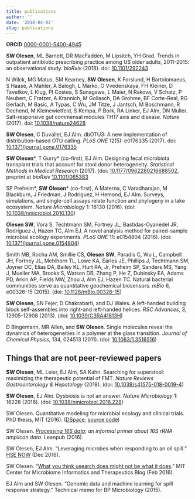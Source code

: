```yaml
---
title: publications
author: ''
date: '2018-04-02'
slug: publications
---
```


**ORCID** [0000-0001-5400-4945](https://orcid.org/0000-0001-5400-4945)

**SW Olesen**, ML Barnett, DR MacFadden, M Lipsitch, YH Grad. Trends in outpatient antibiotic prescribing practice among US older adults, 2011-2015: an observational study. *bioRxiv* (2018). doi: [10.1101/292243](https://doi.org/10.1101/292243)

N Wilck, MG Matus, SM Kearney, **SW Olesen**, K Forslund, H Bartolomaeus, S Haase, A Mahler, A Balogh, L Marko, O Vvedenskaya, FH Kleiner, D Tsvetkov, L Klug, PI Costea, S Sunagawa, L Maier, N Rakova, V Schatz, P Neubert, C Fratzer, A Krannich, M Gollasch, DA Grohme, BF Corte-Real, RG Gerlach, M Basic, A Typas, C Wu, JM Titze, J Jantsch, M Boschmann, R Dechend, M Kleinewietfeld, S Kempa, P Bork, RA Linker, EJ Alm, DN Muller. Salt-responsive gut commensal modules TH17 axis and disease. *Nature* (2017). doi: [10.1038/nature24628](https://doi.org/10.1038/nature24628)

**SW Olesen**, C Duvallet, EJ Alm. dbOTU3: A new implementation of distribution-based OTU calling. *PLoS ONE* 12(5): e0176335 (2017). doi: [10.1371/journal.pone.0176335](https://doi.org/10.1371/journal.pone.0176335)

**SW Olesen**\*, T Gurry\* (co-first), EJ Alm. Designing fecal microbiota  transplant trials that account for stool donor heterogeneity. *Statistical Methods in Medical Research* (2017). (doi: [10.1177/0962280216688502](https://doi.org/10.1177/0962280216688502), preprint at *bioRxiv* [10.1101/065383](https://doi.org/10.1101/065383)

SP Preheim\*, **SW Olesen**\* (co-first), A Materna, C Varadharajan, M Blackburn, J Friedman, J Rodriguez, H Hemond, EJ Alm. Surveys, simulations, and single-cell assays relate function and phylogeny in a lake ecosystem. *Nature Microbiology* 1: 16130 (2016). (doi: [10.1038/nmicrobiol.2016.130](https://doi.org/10.1038/nmicrobiol.2016.130))

**Olesen SW**, Vora S, Techtmann SM, Fortney JL, Bastidas-Oyanedel JR, Rodríguez J, Hazen TC, Alm EJ. A novel analysis method for paired-sample microbial ecology experiments. *PLoS ONE* 11: e0154804 (2016). (doi: [10.1371/journal.pone.0154804](https://doi.org/10.1371/journal.pone.0154804))

Smith MB, Rocha AM, Smillie CS, **Olesen SW**, Paradis C, Wu L, Campbell JH, Fortney JL, Mehlhorn TL, Lowe KA, Earles JE, Phillips J, Techtmann SM, Joyner DC, Elias DA, Bailey KL, Hurt RA, Jr, Preheim SP, Sanders MS, Yang J, Mueller MA, Brooks S, Watson DB, Zhang P, He Z, Dubinsky EA, Adams PD, Arkin AP, Fields MW, Zhou J, Alm EJ, Hazen TC. Natural bacterial communities serve as quantitative geochemical biosensors. *mBio* 6, e00326-15 (2015). (doi: [10.1128/mBio.00326-15](https://doi.org/10.1128/mBio.00326-15))

**SW Olesen**, SN Fejer, D Chakrabarti, and DJ Wales. A left-handed building block self-assembles into right-and left-handed helices. *RSC Advances*, 3, 12905-12908 (2013). (doi: [10.1039/C3RA41813H](https://doi.org/10.1039/C3RA41813H))

D Bingemann, MR Allen, and **SW Olesen**. Single molecules reveal the dynamics of heterogeneities in a polymer at the glass transition. *Journal of Chemical Physics*, 134, 024513 (2011). (doi: [10.1063/1.3516516](https://doi.org/10.1063/1.3516516))

## Things that are not peer-reviewed papers

**SW Olesen**, ML Leier, EJ Alm, SA Kahn. Searching for superstool: maximizing the therapeutic potential of FMT. *Nature Reviews Gastroenterology & Hepatology* (2018). (doi: [10.1038/s41575-018-0019-4](https://doi.org/10.1038/s41575-018-0019-4))

**SW Olesen**, EJ Alm. Dysbiosis is not an answer. *Nature Microbiology* 1: 16228 (2016). (doi: [10.1038/nmicrobiol.2016.228](https://doi.org/10.1038/nmicrobiol.2016.228))

SW Olesen. Quantitative modeling for microbial ecology and clinical trials. PhD thesis, MIT (2016). ([DSpace](https://dspace.mit.edu/handle/1721.1/107277); [source code](https://github.com/swo/mit-thesis))

SW Olesen. *[Processing 16S data](https://leanpub.com/primer16s/): an informal primer about 16S rRNA amplicon data*. Leanpub (2016).

SW Olesen, EJ Alm. "Leveraging microbes when responding to an oil spill." [HSE NOW](http://www.spe.org/hsenow/article/leveraging-microbes-when-responding-to-a-spill) (Dec 2016).

SW Olesen. "[What you think usearch does might not be what it does](http://microbiome.mit.edu/2016/02/07/usearch/)." MIT Center for Microbiome Informatics and Therapeutics Blog (Feb 2016).

EJ Alm and SW Olesen. "Genomic data and machine learning for spill response strategy." Technical memo for BP Microbiology (2015).
